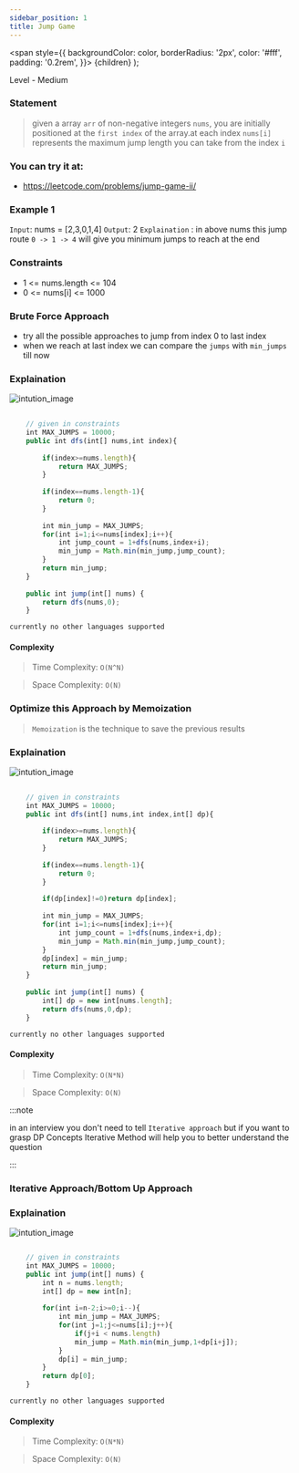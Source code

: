 ```yaml
---
sidebar_position: 1
title: Jump Game 
---
```



  <span
    style={{
      backgroundColor: color,
      borderRadius: '2px',
      color: '#fff',
      padding: '0.2rem',
    }}>
    {children}
  </span>
);

Level - <Highlight color="#fece2f">Medium</Highlight>

### Statement

> given a array `arr` of non-negative integers `nums`, you are initially positioned at the `first index` of the array.at each index `nums[i]` represents the maximum jump length you can take from the index `i`


### You can try it at:

- https://leetcode.com/problems/jump-game-ii/

### Example 1

`Input`: nums = [2,3,0,1,4]
`Output`: 2
`Explaination` : in above nums this jump route `0 -> 1 -> 4` will give you minimum jumps to reach at the end   

### Constraints

- 1 <= nums.length <= 104
- 0 <= nums[i] <= 1000


### Brute Force Approach

- try all the possible approaches to jump from index 0 to last index
- when we reach at last index we can compare the `jumps` with `min_jumps` till now

### Explaination

![intution_image](https://share.sketchpad.app/22/679-3785-9182da.png)



<Tabs>
<TabItem value="java" label="Java">

```js
    
    // given in constraints
    int MAX_JUMPS = 10000;
    public int dfs(int[] nums,int index){
        
        if(index>=nums.length){
            return MAX_JUMPS;   
        }
        
        if(index==nums.length-1){ 
            return 0;
        }
        
        int min_jump = MAX_JUMPS; 
        for(int i=1;i<=nums[index];i++){
            int jump_count = 1+dfs(nums,index+i);
            min_jump = Math.min(min_jump,jump_count);   
        }
        return min_jump;
    }
    
    public int jump(int[] nums) {
        return dfs(nums,0);
    }

```

</TabItem>

<TabItem value="other" label="Other">

```
currently no other languages supported
```

</TabItem>

</Tabs>

#### Complexity
  > Time Complexity: `O(N^N)`
  
  > Space Complexity: `O(N)`

### Optimize this Approach by Memoization

> `Memoization` is the technique to save the previous results 

### Explaination

![intution_image](https://share.sketchpad.app/22/86d-dbf2-686aff.png)


<Tabs>
<TabItem value="java" label="Java">

```js
    
    // given in constraints
    int MAX_JUMPS = 10000;
    public int dfs(int[] nums,int index,int[] dp){
        
        if(index>=nums.length){
            return MAX_JUMPS;   
        }
        
        if(index==nums.length-1){ 
            return 0;
        }
        
        if(dp[index]!=0)return dp[index];
        
        int min_jump = MAX_JUMPS; 
        for(int i=1;i<=nums[index];i++){
            int jump_count = 1+dfs(nums,index+i,dp);
            min_jump = Math.min(min_jump,jump_count);   
        }
        dp[index] = min_jump;
        return min_jump;
    }
    
    public int jump(int[] nums) {
        int[] dp = new int[nums.length];
        return dfs(nums,0,dp);
    }

```

</TabItem>

<TabItem value="other" label="Other">

```
currently no other languages supported
```

</TabItem>

</Tabs>

#### Complexity
  > Time Complexity: `O(N*N)`
  
  > Space Complexity: `O(N)`


:::note

in an interview you don't need to tell `Iterative approach` but if you want to grasp DP Concepts Iterative Method will help you to better understand the question
  

:::

### Iterative Approach/Bottom Up Approach


### Explaination

![intution_image](https://share.sketchpad.app/22/240-0c19-ba6b03.png)



<Tabs>
<TabItem value="java" label="Java">

```js

    // given in constraints
    int MAX_JUMPS = 10000;
    public int jump(int[] nums) {
        int n = nums.length;
        int[] dp = new int[n];
        
        for(int i=n-2;i>=0;i--){
            int min_jump = MAX_JUMPS;
            for(int j=1;j<=nums[i];j++){
                if(j+i < nums.length)
                min_jump = Math.min(min_jump,1+dp[i+j]);   
            }
            dp[i] = min_jump;
        }
        return dp[0];
    }

```

</TabItem>

<TabItem value="other" label="Other">

```
currently no other languages supported
```

</TabItem>

</Tabs>

#### Complexity
  > Time Complexity: `O(N*N)`
  
  > Space Complexity: `O(N)`


